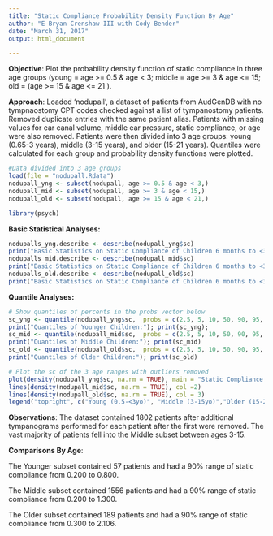 ---
title: "Static Compliance Probability Density Function By Age"
author: "E Bryan Crenshaw III with Cody Bender"
date: "March 31, 2017"
output: html_document

---
**Objective**: Plot the probability density function of static compliance in three age groups (young = age >= 0.5 & age < 3; middle = age >= 3 & age <= 15; old = (age >= 15 & age <= 21 ). 

**Approach**: Loaded 'nodupall', a dataset of patients from AudGenDB with no 
tympnaostomy CPT codes checked against a list of tympanostomy patients. Removed 
duplicate entries with the same patient alias. Patients with missing values for ear canal volume, middle ear pressure, static compliance, or age were also removed. Patients were then divided into 3 age groups: young (0.65-3 years), middle (3-15 years), and older (15-21 years). Quantiles were calculated for each group and probability density functions were plotted.

```{r}
#Data divided into 3 age groups
load(file = "nodupall.Rdata")
nodupall_yng <- subset(nodupall, age >= 0.5 & age < 3,)
nodupall_mid <- subset(nodupall, age >= 3 & age < 15,)
nodupall_old <- subset(nodupall, age >= 15 & age < 21,)
```
```{r, echo=FALSE, warning=FALSE}
library(psych)
```
**Basic Statistical Analyses:**
```{r}
nodupalls_yng.describe <- describe(nodupall_yng$sc)
print("Basic Statistics on Static Compliance of Children 6 months to <3 years Old :"); nodupalls_yng.describe
nodupalls_mid.describe <- describe(nodupall_mid$sc)
print("Basic Statistics on Static Compliance of Children 6 months to <3 years Old :"); nodupalls_mid.describe
nodupalls_old.describe <- describe(nodupall_old$sc)
print("Basic Statistics on Static Compliance of Children 6 months to <3 years Old :"); nodupalls_old.describe
```

**Quantile Analyses:**
```{r}
# Show quantiles of percents in the probs vector below
sc_yng <- quantile(nodupall_yng$sc,  probs = c(2.5, 5, 10, 50, 90, 95, 97.5, NA)/100, na.rm = TRUE)
print("Quantiles of Younger Children:"); print(sc_yng);
sc_mid <- quantile(nodupall_mid$sc,  probs = c(2.5, 5, 10, 50, 90, 95, 97.5, NA)/100, na.rm = TRUE)
print("Quantiles of Middle Children:"); print(sc_mid)
sc_old <- quantile(nodupall_old$sc,  probs = c(2.5, 5, 10, 50, 90, 95, 97.5, NA)/100, na.rm = TRUE)
print("Quantiles of Older Children:"); print(sc_old)
```

```{r plot} 
# Plot the sc of the 3 age ranges with outliers removed
plot(density(nodupall_yng$sc, na.rm = TRUE), main = "Static Compliance of Children with PTA <=15 dB & No Pathology", xlab = "Static Compliance (mL)", xlim = c(0.0,1.70), ylim = c(0,2.5))
lines(density(nodupall_mid$sc, na.rm = TRUE), col =2)
lines(density(nodupall_old$sc, na.rm = TRUE), col = 3)
legend("topright", c("Young (0.5-<3yo)", "Middle (3-15yo)","Older (15-21yo)"), cex=1.1, col=c("black","red","green"), pch=21:23, lty=1:3)
```

































**Observations**: The dataset contained 1802 patients after additional tympanograms performed for each patient after the first were removed. The vast majority of patients fell into the Middle subset between ages 3-15.


**Comparisons By Age**:

The Younger subset contained 57 patients and had a 90% range of static compliance from 0.200 to 0.800.

The Middle subset contained 1556 patients and had a 90% range of static compliance from 0.200 to 1.300.

The Older subset contained 189 patients and had a 90% range of static compliance from 0.300 to 2.106.